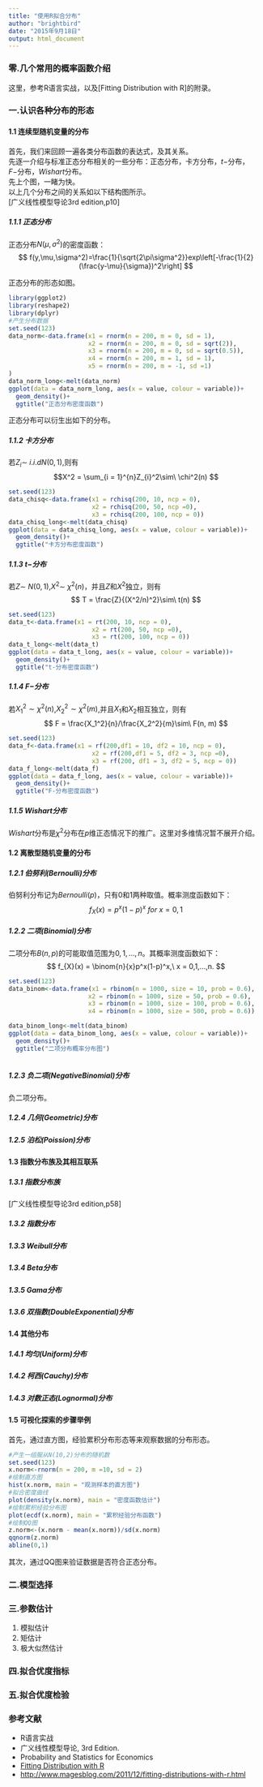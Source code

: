 ```yaml
---
title: "使用R拟合分布"
author: "brightbird"
date: "2015年9月18日"
output: html_document
---
```


### 零.几个常用的概率函数介绍

这里，参考R语言实战，以及[Fitting Distribution with R]的附录。

### 一.认识各种分布的形态

#### 1.1 连续型随机变量的分布

首先，我们来回顾一遍各类分布函数的表达式，及其关系。  
先逐一介绍与标准正态分布相关的一些分布：正态分布，卡方分布，$t-$分布，$F-$分布，$Wishart$分布。  
先上个图，一睹为快。  
以上几个分布之间的关系如以下结构图所示。  
[广义线性模型导论3rd edition,p10]


##### 1.1.1 正态分布  

正态分布$N(\mu, \sigma^2)$的密度函数：
$$
f(y,\mu,\sigma^2)=\frac{1}{\sqrt{2\pi\sigma^2}}exp\left[-\frac{1}{2}(\frac{y-\mu}{\sigma})^2\right]
$$
  
正态分布的形态如图。

```r
library(ggplot2)
library(reshape2)
library(dplyr)
#产生分布数据
set.seed(123)
data_norm<-data.frame(x1 = rnorm(n = 200, m = 0, sd = 1),
                      x2 = rnorm(n = 200, m = 0, sd = sqrt(2)),
                      x3 = rnorm(n = 200, m = 0, sd = sqrt(0.5)),
                      x4 = rnorm(n = 200, m = 1, sd = 1),
                      x5 = rnorm(n = 200, m = -1, sd =1) 
)
data_norm_long<-melt(data_norm)
ggplot(data = data_norm_long, aes(x = value, colour = variable))+
  geom_density()+
  ggtitle("正态分布密度函数")
```

正态分布可以衍生出如下的分布。 

##### 1.1.2 卡方分布  

若$Z_{i}\sim\ i.i.d N(0, 1)$,则有  
$$X^2 = \sum_{i = 1}^{n}Z_{i}^2\sim\ \chi^2(n)  
$$
  
```r
set.seed(123)
data_chisq<-data.frame(x1 = rchisq(200, 10, ncp = 0),
                       x2 = rchisq(200, 50, ncp =0),
                       x3 = rchisq(200, 100, ncp = 0))
data_chisq_long<-melt(data_chisq)
ggplot(data = data_chisq_long, aes(x = value, colour = variable))+
  geom_density()+
  ggtitle("卡方分布密度函数")
```

##### 1.1.3 $t-$分布  

若$Z\sim\ N(0, 1)$,$X^2\sim\ \chi^2(n)$，并且$Z$和$X^2$独立，则有
$$
T = \frac{Z}{(X^2/n)^2}\sim\ t(n)
$$
  
```r
set.seed(123)
data_t<-data.frame(x1 = rt(200, 10, ncp = 0),
                       x2 = rt(200, 50, ncp =0),
                       x3 = rt(200, 100, ncp = 0))
data_t_long<-melt(data_t)
ggplot(data = data_t_long, aes(x = value, colour = variable))+
  geom_density()+
  ggtitle("t-分布密度函数")
```  
  
##### 1.1.4 $F-$分布

若$X_{1}^2\sim\chi^2(n)$,$X_{2}^2\sim\chi^2(m)$,并且$X_{1}$和$X_{2}$相互独立，则有
$$
F = \frac{X_1^2}{n}/\frac{X_2^2}{m}\sim\ F(n, m)
$$

```r
set.seed(123)
data_f<-data.frame(x1 = rf(200,df1 = 10, df2 = 10, ncp = 0),
                       x2 = rf(200,df1 = 5, df2 = 3, ncp =0),
                       x3 = rf(200, df1 = 3, df2 = 5, ncp = 0))
data_f_long<-melt(data_f)
ggplot(data = data_f_long, aes(x = value, colour = variable))+
  geom_density()+
  ggtitle("F-分布密度函数")
```  

##### 1.1.5 $Wishart$分布

$Wishart$分布是$\chi^2$分布在$p$维正态情况下的推广。这里对多维情况暂不展开介绍。

#### 1.2 离散型随机变量的分布

##### 1.2.1 伯努利($Bernoulli$)分布

伯努利分布记为$Bernoulli(p)$，只有0和1两种取值。概率测度函数如下：
$$
f_{X}(x) = p^x(1-p)^x\ for\ x = 0, 1
$$

##### 1.2.2 二项($Binomial$)分布

二项分布$B(n,p)$的可能取值范围为${0,1,...,n}$。其概率测度函数如下：
$$
f_{X}(x) = \binom{n}{x}p^x(1-p)^x,\ x = 0,1,...,n.
$$

```r
set.seed(123)
data_binom<-data.frame(x1 = rbinom(n = 1000, size = 10, prob = 0.6),
                      x2 = rbinom(n = 1000, size = 50, prob = 0.6),
                      x3 = rbinom(n = 1000, size = 100, prob = 0.6),
                      x4 = rbinom(n = 1000, size = 500, prob = 0.6)) 

data_binom_long<-melt(data_binom)
ggplot(data = data_binom_long, aes(x = value, colour = variable))+
  geom_density()+
  ggtitle("二项分布概率分布图")
  
```

##### 1.2.3 负二项($Negative Binomial$)分布

负二项分布。

##### 1.2.4 几何($Geometric$)分布

##### 1.2.5 泊松($Poission$)分布

#### 1.3 指数分布族及其相互联系

##### 1.3.1 指数分布族

[广义线性模型导论3rd edition,p58]

##### 1.3.2 指数分布

##### 1.3.3 Weibull分布

##### 1.3.4 Beta分布

##### 1.3.5 Gama分布

##### 1.3.6 双指数($Double Exponential$)分布

#### 1.4 其他分布

##### 1.4.1 均匀($Uniform$)分布

##### 1.4.2 柯西($Cauchy$)分布

##### 1.4.3 对数正态($Lognormal$)分布

#### 1.5 可视化探索的步骤举例

  首先，通过直方图，经验累积分布形态等来观察数据的分布形态。

```r
#产生一组服从N(10,2)分布的随机数
set.seed(123)
x.norm<-rnorm(n = 200, m =10, sd = 2)
#绘制直方图
hist(x.norm, main = "观测样本的直方图")
#拟合密度曲线
plot(density(x.norm), main = "密度函数估计")
#绘制累积经验分布图
plot(ecdf(x.norm), main = "累积经验分布函数")
#绘制QQ图
z.norm<-(x.norm - mean(x.norm))/sd(x.norm)
qqnorm(z.norm)
abline(0,1)
```
  
  其次，通过QQ图来验证数据是否符合正态分布。
  
### 二.模型选择

### 三.参数估计

1. 模拟估计
2. 矩估计
3. 极大似然估计

### 四.拟合优度指标


### 五.拟合优度检验


### 参考文献

- R语言实战
- 广义线性模型导论, 3rd Edition.
- Probability and Statistics for Economics
- [Fitting Distribution with R](https://cran.r-project.org/doc/contrib/Ricci-distributions-en.pdf)
- <http://www.magesblog.com/2011/12/fitting-distributions-with-r.html>

